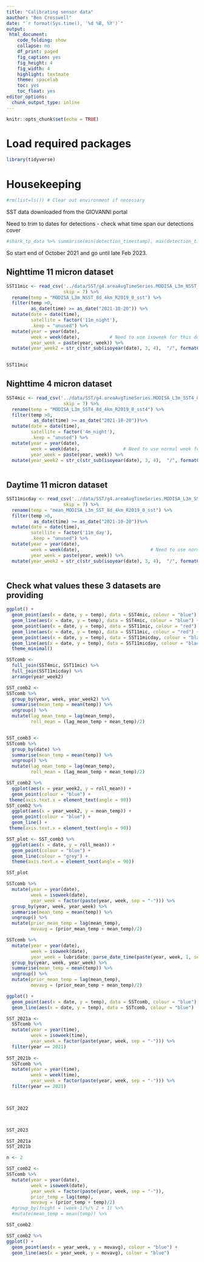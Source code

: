 ```yaml
---
title: "Calibrating sensor data"
aauthor: "Ben Cresswell"
date: "`r format(Sys.time(), '%d %B, %Y')`"
output: 
 html_document:
    code_folding: show
    collapse: no
    df_print: paged
    fig_caption: yes
    fig_height: 4
    fig_width: 4
    highlight: textmate
    theme: spacelab
    toc: yes
    toc_float: yes
editor_options: 
  chunk_output_type: inline
---
```



```r
knitr::opts_chunk$set(echo = TRUE)
```

# Load required packages
```r
library(tidyverse)
```

# Housekeeping
```r
#rm(list=ls()) # Clear out environment if necessary
```

SST data downloaded from the GIOVANNI portal

Need to trim to dates for detections - check what time span our detections cover

```r
#shark_tp_data %>% summarise(min(detection_timestamp), max(detection_timestamp))
```

So start end of October 2021 and go until late Feb 2023.

## Nighttime 11 micron dataset
```r
SST11mic <- read_csv('../data/SST/g4.areaAvgTimeSeries.MODISA_L3m_NSST_8d_4km_R2019_0_sst.20211019-20230305.146E_13S_146E_13S.csv', 
                     skip = 7) %>% 
  rename(temp = "MODISA_L3m_NSST_8d_4km_R2019_0_sst") %>% 
  filter(temp >0,
         as_date(time) >= as_date("2021-10-20")) %>% 
  mutate(date = date(time),
         satellite = factor('11m_night'), 
         .keep = "unused") %>% 
  mutate(year = year(date),
         week = week(date),           # Need to use isoweek for this dataset
         year_week = paste(year, week)) %>% 
  mutate(year_week2 = str_c(str_sub(isoyear(date), 3, 4),  "/", formatC(isoweek(date), format = "f", digits = 0, width = 2, flag = "0")))
         

SST11mic   
```






## Nighttime 4 micron dataset
```r
SST4mic <- read_csv('../data/SST/g4.areaAvgTimeSeries.MODISA_L3m_SST4_8d_4km_R2019_0_sst4.20211019-20230305.146E_13S_146E_13S.csv', 
                     skip = 7) %>% 
  rename(temp = "MODISA_L3m_SST4_8d_4km_R2019_0_sst4") %>% 
  filter(temp >0,
          as_date(time) >= as_date("2021-10-20"))%>% 
  mutate(date = date(time),        
         satellite = factor('4m_night'),
         .keep = "unused") %>% 
  mutate(year = year(date),
         week = week(date),                # Need to use normal week for the 2 nighttime datasets or it will calculate first obs for 2023 as Wk 53, 2022!!
         year_week = paste(year, week)) %>% 
  mutate(year_week2 = str_c(str_sub(isoyear(date), 3, 4),  "/", formatC(isoweek(date), format = "f", digits = 0, width = 2, flag = "0")))
         
```

## Daytime 11 micron dataset
```r
SST11micday <- read_csv('../data/SST/g4.areaAvgTimeSeries.MODISA_L3m_SST_8d_4km_R2019_0_sst.20211019-20230305.146E_13S_146E_13S.csv', 
                     skip = 7) %>% 
  rename(temp = "mean_MODISA_L3m_SST_8d_4km_R2019_0_sst") %>% 
  filter(temp >0,
          as_date(time) >= as_date("2021-10-20"))%>% 
  mutate(date = date(time), 
         satellite = factor('11m_day'),
         .keep = "unused") %>% 
  mutate(year = year(date),
         week = week(date),                          # Need to use normal week for the 2 nighttime datasets or it will calculate first obs for 2023 as Wk 53, 2022!!
         year_week = paste(year, week)) %>% 
  mutate(year_week2 = str_c(str_sub(isoyear(date), 3, 4),  "/", formatC(isoweek(date), format = "f", digits = 0, width = 2, flag = "0")))
         
```

## Check what values these 3 datasets are providing
```r
ggplot() +
  geom_point(aes(x = date, y = temp), data = SST4mic, colour = "blue") +
  geom_line(aes(x = date, y = temp), data = SST4mic, colour = "blue") +
  geom_point(aes(x = date, y = temp), data = SST11mic, colour = "red") +
  geom_line(aes(x = date, y = temp), data = SST11mic, colour = "red") +
  geom_point(aes(x = date, y = temp), data = SST11micday, colour = "black") +
  geom_line(aes(x = date, y = temp), data = SST11micday, colour = "black") +
  theme_minimal()
```


```r
SSTcomb <- 
  full_join(SST4mic, SST11mic) %>% 
  full_join(SST11micday) %>% 
  arrange(year_week2)
```






```r
SST_comb2 <- 
SSTcomb %>% 
  group_by(year, week, year_week2) %>% 
  summarise(mean_temp = mean(temp)) %>% 
  ungroup() %>% 
  mutate(lag_mean_temp = lag(mean_temp),
         roll_mean = (lag_mean_temp + mean_temp)/2)


SST_comb3 <- 
SSTcomb %>% 
  group_by(date) %>% 
  summarise(mean_temp = mean(temp)) %>% 
  ungroup() %>% 
  mutate(lag_mean_temp = lag(mean_temp),
         roll_mean = (lag_mean_temp + mean_temp)/2)


```


```r
SST_comb2 %>% 
  ggplot(aes(x = year_week2, y = roll_mean)) +
  geom_point(colour = "blue") +
 theme(axis.text.x = element_text(angle = 90))
SST_comb2 %>% 
  ggplot(aes(x = year_week2, y = mean_temp)) +
  geom_point(colour = "blue") +
  geom_line() +
 theme(axis.text.x = element_text(angle = 90))
```


```r
SST_plot <- SST_comb3 %>% 
  ggplot(aes(x = date, y = roll_mean)) +
  geom_point(colour = "blue") +
  geom_line(colour = "grey") +
  theme(axis.text.x = element_text(angle = 90))

SST_plot
```




```r
SSTcomb %>% 
  mutate(year = year(date),
         week = isoweek(date),
         year_week = factor(paste(year, week, sep = "-"))) %>% 
  group_by(year, week, year_week) %>% 
  summarise(mean_temp = mean(temp)) %>% 
  ungroup() %>% 
  mutate(prior_mean_temp = lag(mean_temp),
         movavg = (prior_mean_temp + mean_temp)/2)
```


```r
SSTcomb %>% 
  mutate(year = year(date),
         week = isoweek(date),
         year_week = lubridate::parse_date_time(paste(year, week, 1, sep="/"),'Y/W/w')) %>% 
  group_by(year, week, year_week) %>% 
  summarise(mean_temp = mean(temp)) %>% 
  ungroup() %>% 
  mutate(prior_mean_temp = lag(mean_temp),
         movavg = (prior_mean_temp + mean_temp)/2)
```












```r
ggplot() +
  geom_point(aes(x = date, y = temp), data = SSTcomb, colour = "blue") +
  geom_line(aes(x = date, y = temp), data = SSTcomb, colour = "blue")
```






```r
SST_2021a <- 
  SSTcomb %>% 
  mutate(year = year(time),
         week = isoweek(time),
         year_week = factor(paste(year, week, sep = "-"))) %>% 
  filter(year == 2021) 
  
SST_2021b <- 
  SSTcomb %>% 
  mutate(year = year(time),
         week = week(time),
         year_week = factor(paste(year, week, sep = "-"))) %>% 
  filter(year == 2021) 
  


SST_2022



SST_2023
```


```r
SST_2021a
SST_2021b
```





```r
n <- 2

SST_comb2 <- 
SSTcomb %>% 
  mutate(year = year(date),
         week = isoweek(date),
         year_week = factor(paste(year, week, sep = "-")),
         prior_temp = lag(temp),
         movavg = (prior_temp + temp)/2) 
  #group_by(fnight = (week-1)%/% 2 + 1) %>% 
  #mutate(mean_temp = mean(temp)) %>%

SST_comb2
```


```r
SST_comb2 %>% 
ggplot() +
  geom_point(aes(x = year_week, y = movavg), colour = "blue") +
  geom_line(aes(x = year_week, y = movavg), colour = "blue")
```



